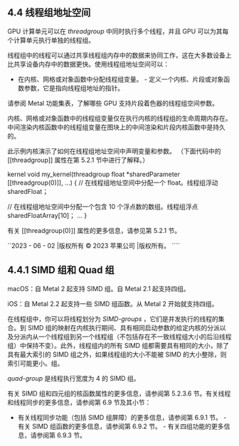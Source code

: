 ## 4.4 线程组地址空间

GPU 计算单元可以在 _threadgroup_ 中同时执行多个线程，并且 GPU 可以为其每个计算单元执行单独的线程组。

线程组中的线程可以通过共享线程组内存中的数据来协同工作，这在大多数设备上比共享设备内存中的数据更快。使用线程组地址空间可以：

- 在内核、网格或对象函数中分配线程组变量。 - 定义一个内核、片段或对象函数参数，它是指向线程组地址的指针。

请参阅 Metal 功能集表，了解哪些 GPU 支持片段着色器的线程组空间参数。

内核、网格或对象函数中的线程组变量仅在执行内核的线程组的生命周期内存在。中间渲染内核函数中的线程组变量在图块上的中间渲染和片段内核函数中是持久的。

此示例内核演示了如何在线程组地址空间中声明变量和参数。 （下面代码中的 [[threadgroup]] 属性在第 5.2.1 节中进行了解释。）

kernel void my_kernel(threadgroup float \*sharedParameter [[threadgroup(0)]], ...) { // 在线程组地址空间中分配一个 float。线程组浮动 sharedFloat；

// 在线程组地址空间中分配一个包含 10 个浮点数的数组。线程组浮点 sharedFloatArray[10]； ... }

有关 [[threadgroup(0)]] 属性的更多信息，请参见第 5.2.1 节。

``2023 - 06 - 02 |版权所有 © 2023 苹果公司 |版权所有。 ````

## 4.4.1 SIMD 组和 Quad 组

macOS：自 Metal 2 起支持 SIMD 组。自 Metal 2.1 起支持四组。

iOS：自 Metal 2.2 起支持一些 SIMD 组函数。从 Metal 2 开始就支持四组。

在线程组中，你可以将线程划分为 _SIMD-groups_ ，它们是并发执行的线程的集合。到 SIMD 组的映射在内核执行期间、具有相同启动参数的给定内核的分派以及分派内从一个线程组到另一个线程组（不包括存在不一致线程组大小的后沿线程组）中保持不变）。此外，线程组内的所有 SIMD 组都需要具有相同的大小，除了具有最大索引的 SIMD 组之外，如果线程组的大小不能被 SIMD 的大小整除，则索引可能更小。组。

_quad-group_ 是线程执行宽度为 4 的 SIMD 组。

有关 SIMD 组和四元组的核函数属性的更多信息，请参阅第 5.2.3.6 节。有关线程和线程同步的更多信息，请参阅第 6.9 节及其小节：

- 有关线程同步功能（包括 SIMD 组屏障）的更多信息，请参阅第 6.9.1 节。 - 有关 SIMD 组函数的更多信息，请参阅第 6.9.2 节。 - 有关四组功能的更多信息，请参阅第 6.9.3 节。
